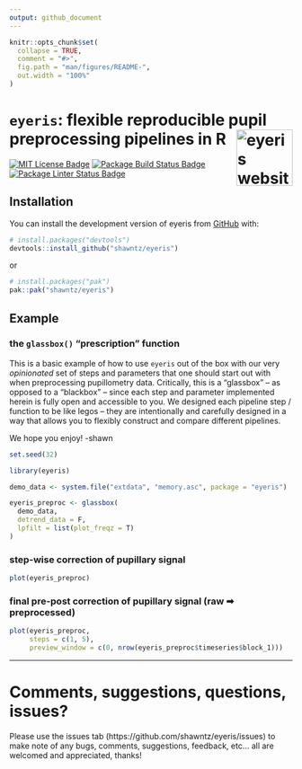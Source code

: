 ```yaml
---
output: github_document
---
```


<!-- README.md is generated from README.Rmd-->

```r
knitr::opts_chunk$set(
  collapse = TRUE,
  comment = "#>",
  fig.path = "man/figures/README-",
  out.width = "100%"
)
```

# `eyeris`: flexible reproducible pupil preprocessing pipelines in R <a href="http://shawnschwartz.com/eyeris/" title="eyeris website"><img src="man/figures/logo.png" align="right" width="100" alt="eyeris website" /></a>

<!-- badges: start -->
<a href="LICENSE.md" alt="MIT License"><img src="https://badgen.net/static/license/MIT/blue?icon=github" alt="MIT License Badge"/></a>
<a href="https://github.com/shawntz/eyeris/actions/workflows/build.yml/badge.svg" alt="R Package Build Status"><img src="https://github.com/shawntz/eyeris/actions/workflows/build.yml/badge.svg" alt="Package Build Status Badge" /></a>
<a href="https://github.com/shawntz/eyeris/actions/workflows/linter.yml/badge.svg" alt="R Package Linter Status"><img src="https://github.com/shawntz/eyeris/actions/workflows/linter.yml/badge.svg" alt="Package Linter Status Badge" /></a>
<!-- badges: end -->

<!-- The goal of eyeris is to ... -->

## Installation

You can install the development version of eyeris from [GitHub](https://github.com/) with:

``` r
# install.packages("devtools")
devtools::install_github("shawntz/eyeris")
```

or

``` r
# install.packages("pak")
pak::pak("shawntz/eyeris")
```

## Example

### the `glassbox()` "prescription" function

This is a basic example of how to use `eyeris` out of the box with our very
*opinionated* set of steps and parameters that one should start out with when
preprocessing pupillometry data. Critically, this is a "glassbox" -- as opposed
to a "blackbox" -- since each step and parameter implemented herein is fully
open and accessible to you. We designed each pipeline step / function to be like
legos -- they are intentionally and carefully designed in a way that allows you
to flexibly construct and compare different pipelines.

We hope you enjoy! -shawn

```r
set.seed(32)

library(eyeris)

demo_data <- system.file("extdata", "memory.asc", package = "eyeris")

eyeris_preproc <- glassbox(
  demo_data,
  detrend_data = F,
  lpfilt = list(plot_freqz = T)
)
```

### step-wise correction of pupillary signal
```r
plot(eyeris_preproc)
```

### final pre-post correction of pupillary signal (raw ➡ preprocessed)
```r
plot(eyeris_preproc,
     steps = c(1, 5),
     preview_window = c(0, nrow(eyeris_preproc$timeseries$block_1)))
```

---
# Comments, suggestions, questions, issues?

Please use the issues tab (https://github.com/shawntz/eyeris/issues) to make note of any bugs, comments, suggestions, feedback, etc... all are welcomed and appreciated, thanks!
